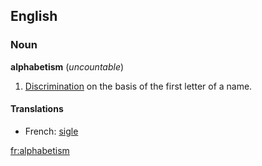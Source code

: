 ==English==
===Noun===
'''alphabetism''' (''uncountable'')

#[[Discrimination]] on the basis of the first letter of a name.

====Translations====
*French: [[sigle]]

[[fr:alphabetism]]